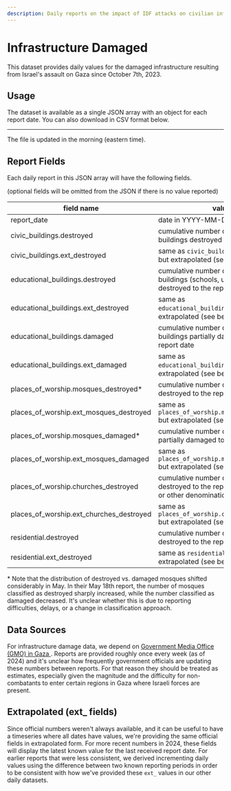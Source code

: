 ```yaml
---
description: Daily reports on the impact of IDF attacks on civilian infrastructure in Gaza, resulting in partial or total damage. Useful applications include time series, trend analysis, timelines.
---
```


# Infrastructure Damaged

This dataset provides daily values for the damaged infrastructure resulting from Israel's assault on Gaza since October 7th, 2023.

## Usage

The dataset is available as a single JSON array with an object for each report date. You can also download in CSV format below.


<JSONFileLinks resource="InfrastructureDamaged_V3" />

---

The file is updated in the morning (eastern time).

## Report Fields

Each daily report in this JSON array will have the following fields.

(optional fields will be omitted from the JSON if there is no value reported)

| field name                               | value                                                                                                | optional |
| ---------------------------------------- | ---------------------------------------------------------------------------------------------------- | -------- |
| report_date                              | date in YYYY-MM-DD                                                                                   | no       |
| civic_buildings.destroyed                | cumulative number of government buildings destroyed to the report date                               | yes      |
| civic_buildings.ext_destroyed            | same as `civic_buildings.destroyed` but extrapolated (see below)                                     | no       |
| educational_buildings.destroyed          | cumulative number of educational buildings (schools, universities, etc) destroyed to the report date | yes      |
| educational_buildings.ext_destroyed      | same as `educational_buildings.destroyed` but extrapolated (see below)                               | no       |
| educational_buildings.damaged            | cumulative number of educational buildings partially damaged to the report date                      | yes      |
| educational_buildings.ext_damaged        | same as `educational_buildings.damaged` but extrapolated (see below)                                 | no       |
| places_of_worship.mosques_destroyed\*    | cumulative number of mosques destroyed to the report date                                            | yes      |
| places_of_worship.ext_mosques_destroyed  | same as `places_of_worship.mosques_destroyed` but extrapolated (see below)                           | no       |
| places_of_worship.mosques_damaged\*      | cumulative number of mosques partially damaged to the report date                                    | yes      |
| places_of_worship.ext_mosques_damaged    | same as `places_of_worship.mosques_damaged` but extrapolated (see below)                             | no       |
| places_of_worship.churches_destroyed     | cumulative number of churches destroyed to the report date (christian or other denomination)         | yes      |
| places_of_worship.ext_churches_destroyed | same as `places_of_worship.churches_destroyed` but extrapolated (see below)                          | no       |
| residential.destroyed                    | cumulative number of residential units destroyed to the report date                                  | yes      |
| residential.ext_destroyed                | same as `residential.destroyed` but extrapolated (see below)                                         | no       |

\* Note that the distribution of destroyed vs. damaged mosques shifted considerably in May. In their May 18th report, the number of mosques classified as destroyed sharply increased, while the number classified as damaged decreased. It's unclear whether this is due to reporting difficulties, delays, or a change in classification approach.

## Data Sources

For infrastructure damage data, we depend on [Government Media Office (GMO) in Gaza ](https://t.me/s/mediagovps).
Reports are provided roughly once every week (as of 2024) and it's unclear how frequently government officials are updating these numbers between reports. For that reason they should be treated as estimates, especially given the magnitude and the difficulty for non-combatants to enter certain regions in Gaza where Israeli forces are present.

## Extrapolated (ext\_ fields)

Since official numbers weren't always available, and it can be useful to have a timeseries where all dates have values, we're providing the same official fields in extrapolated form. For more recent numbers in 2024, these fields will display the latest known value for the last received report date. For earlier reports that were less consistent, we derived incrementing daily values using the difference between two known reporting periods in order to be consistent with how we've provided these `ext_` values in our other daily datasets.
